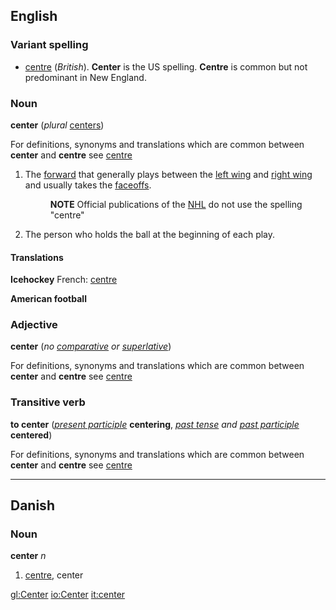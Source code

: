 {{See|centre}}

==English==
===Variant spelling===
*[[centre]] (''British'').  '''Center''' is the US spelling.  '''Centre''' is common but not predominant in New England.

===Noun===
'''center''' (''plural'' [[centers]])

For definitions, synonyms and translations which are common between '''center''' and '''centre''' see [[centre]]

# {{Icehockey}} The [[forward]] that generally plays between the [[left wing]] and [[right wing]] and usually takes the [[faceoff]]s.
#:'''NOTE''' Official publications of the [[NHL]] do not use the spelling "centre"
#{{fb}} The person who holds the ball at the beginning of each play.

==== Translations ====

'''Icehockey'''
{{top}}
French: [[centre]]
{{mid}}
{{bottom}}

'''American football'''
{{top}}
{{mid}}
{{bottom}}

=== Adjective ===
'''center''' (''no [[comparative]] or [[superlative]]'')

For definitions, synonyms and translations which are common between '''center''' and '''centre''' see [[centre]]

===Transitive verb===
'''to center''' (''[[present participle]]'' '''centering''', ''[[past tense]] and [[past participle]]'' '''centered''')

For definitions, synonyms and translations which are common between '''center''' and '''centre''' see [[centre]]

----
==Danish==
===Noun===
'''center''' ''n''

# [[centre]], center

[[gl:Center]]
[[io:Center]]
[[it:center]]